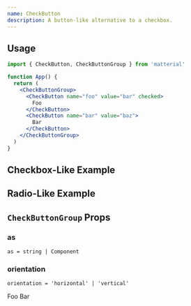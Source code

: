 ```yaml
---
name: CheckButton
description: A button-like alternative to a checkbox.
---
```


## Usage

```jsx
import { CheckButton, CheckButtonGroup } from 'matterial'

function App() {
  return (
    <CheckButtonGroup>
      <CheckButton name="foo" value="bar" checked>
        Foo
      </CheckButton>
      <CheckButton name="bar" value="baz">
        Bar
      </CheckButton>
    </CheckButtonGroup>
  )
}
```

## Checkbox-Like Example

<CheckButtonCheckBoxExample />

## Radio-Like Example

<CheckButtonRadioExample />

## `CheckButtonGroup` Props

### as

`as = string | Component`

### orientation

`orientation = 'horizontal' | 'vertical'`

<CheckButtonGroup orientation="vertical">
  <CheckButton name="foo" value="1" checked>Foo</CheckButton>
  <CheckButton name="bar" value="1">Bar</CheckButton>
</CheckButtonGroup>

